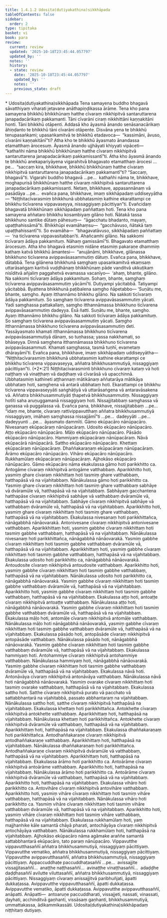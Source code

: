 ```yaml
---
title: 1.4.1.2 Udosita(dutiyakathina)sikkhāpada
tableOfContents: false
sidebar:
  order: 2
type: tipitaka
basket: vi
book: para
review:
  current: review
  updated: '2025-10-18T23:45:44.057797'
  updated_by: ''
  notes: ''
  history:
  - state: review
    date: '2025-10-18T23:45:44.057797'
    updated_by: ''
    notes: ''
    previous_state: draft
---
```



<DynamicBreadcrumb />


<ReviewStatus review={frontmatter.review} showDetails={true} />

<HypothesisAnnotation frontmatter={frontmatter} />

<Paragraph type="center" book="para">
* Udosita(dutiyakathina)sikkhāpada
</Paragraph>

<Division number="471" book="para" e="ch" v="1" p="297">

<Paragraph number="1883" book="para">
Tena samayena buddho bhagavā sāvatthiyaṃ viharati jetavane anāthapiṇḍikassa ārāme. Tena kho pana samayena bhikkhū bhikkhūnaṃ hatthe cīvaraṃ nikkhipitvā santaruttarena janapadacārikaṃ pakkamanti. Tāni cīvarāni ciraṃ nikkhittāni kaṇṇakitāni honti. Tāni bhikkhū otāpenti. Addasā kho āyasmā ānando senāsanacārikaṃ āhiṇḍanto te bhikkhū tāni cīvarāni otāpente. Disvāna yena te bhikkhū tenupasaṅkami; upasaṅkamitvā te bhikkhū etadavoca—  “kassimāni, āvuso, cīvarāni kaṇṇakitānī”ti? Atha kho te bhikkhū āyasmato ānandassa etamatthaṃ ārocesuṃ. Āyasmā ānando ujjhāyati khiyyati vipāceti—  “kathañhi nāma bhikkhū bhikkhūnaṃ hatthe cīvaraṃ nikkhipitvā santaruttarena janapadacārikaṃ pakkamissantī”ti.
</Paragraph>

<Paragraph number="1884" book="para">
Atha kho āyasmā ānando te bhikkhū anekapariyāyena vigarahitvā bhagavato etamatthaṃ ārocesi …pe…  “saccaṃ kira, bhikkhave, bhikkhū bhikkhūnaṃ hatthe cīvaraṃ nikkhipitvā santaruttarena janapadacārikaṃ pakkamantī”ti? “Saccaṃ, bhagavā”ti. Vigarahi buddho bhagavā …pe…  kathañhi nāma te, bhikkhave, moghapurisā bhikkhūnaṃ hatthe cīvaraṃ nikkhipitvā santaruttarena janapadacārikaṃ pakkamissanti. Netaṃ, bhikkhave, appasannānaṃ vā pasādāya …pe…  evañca pana, bhikkhave, imaṃ sikkhāpadaṃ uddiseyyātha—
</Paragraph>

</Division>
<Division number="472" book="para" e="ch" v="1" p="297">

<Paragraph number="1885" book="para">
<Emphasis>“Niṭṭhitacīvarasmiṃ bhikkhunā ubbhatasmiṃ kathine ekarattampi ce bhikkhu ticīvarena vippavaseyya, nissaggiyaṃ pācittiyan”</Emphasis>ti.
</Paragraph>

<Paragraph number="1886" book="para">
Evañcidaṃ bhagavatā bhikkhūnaṃ sikkhāpadaṃ paññattaṃ hoti.
</Paragraph>

</Division>
<Division number="473" book="para" e="ch" v="1" p="297">

<Paragraph number="1887" book="para">
Tena kho pana samayena aññataro bhikkhu kosambiyaṃ gilāno hoti. Ñātakā tassa bhikkhuno santike dūtaṃ pāhesuṃ—  “āgacchatu bhadanto, mayaṃ, upaṭṭhahissāmā”ti. Bhikkhūpi evamāhaṃsu—  “gacchāvuso, ñātakā taṃ upaṭṭhahissantī”ti. So evamāha—  “bhagavatāvuso, sikkhāpadaṃ paññattaṃ—  ‘na ticīvarena vippavasitabban’ti. Ahañcamhi gilāno. Na sakkomi ticīvaraṃ ādāya pakkamituṃ. Nāhaṃ gamissāmī”ti. Bhagavato etamatthaṃ ārocesuṃ. Atha kho bhagavā etasmiṃ nidāne etasmiṃ pakaraṇe dhammiṃ kathaṃ katvā bhikkhū āmantesi—  “anujānāmi, bhikkhave, gilānassa bhikkhuno ticīvarena avippavāsasammutiṃ dātuṃ. Evañca pana, bhikkhave, dātabbā. Tena gilānena bhikkhunā saṃghaṃ upasaṅkamitvā ekaṃsaṃ uttarāsaṅgaṃ karitvā vuḍḍhānaṃ bhikkhūnaṃ pāde vanditvā ukkuṭikaṃ nisīditvā añjaliṃ paggahetvā evamassa vacanīyo—  ‘ahaṃ, bhante, gilāno. Na sakkomi ticīvaraṃ ādāya pakkamituṃ. Sohaṃ, bhante, saṃghaṃ ticīvarena avippavāsasammutiṃ yācāmī’ti. Dutiyampi yācitabbā. Tatiyampi yācitabbā. Byattena bhikkhunā paṭibalena saṃgho ñāpetabbo—
</Paragraph>

</Division>
<Division number="474" book="para" e="ch" v="1" p="298">

<Paragraph number="1888" book="para">
‘Suṇātu me, bhante, saṃgho. Ayaṃ itthannāmo bhikkhu gilāno. Na sakkoti ticīvaraṃ ādāya pakkamituṃ. So saṃghaṃ ticīvarena avippavāsasammutiṃ yācati. Yadi saṃghassa pattakallaṃ, saṃgho itthannāmassa bhikkhuno ticīvarena avippavāsasammutiṃ dadeyya. Esā ñatti.
</Paragraph>

<Paragraph number="1889" book="para">
Suṇātu me, bhante, saṃgho. Ayaṃ itthannāmo bhikkhu gilāno. Na sakkoti ticīvaraṃ ādāya pakkamituṃ. So saṃghaṃ ticīvarena avippavāsasammutiṃ yācati. Saṃgho itthannāmassa bhikkhuno ticīvarena avippavāsasammutiṃ deti. Yassāyasmato khamati itthannāmassa bhikkhuno ticīvarena avippavāsasammutiyā dānaṃ, so tuṇhassa; yassa nakkhamati, so bhāseyya.
</Paragraph>

<Paragraph number="1890" book="para">
Dinnā saṃghena itthannāmassa bhikkhuno ticīvarena avippavāsasammuti. Khamati saṃghassa, tasmā tuṇhī, evametaṃ dhārayāmī’ti.
</Paragraph>

<Paragraph number="1891" book="para">
Evañca pana, bhikkhave, imaṃ sikkhāpadaṃ uddiseyyātha—
</Paragraph>

</Division>
<Division number="475" book="para" e="ch" v="1" p="298">

<Paragraph number="1892" book="para">
<Emphasis>“Niṭṭhitacīvarasmiṃ bhikkhunā ubbhatasmiṃ kathine ekarattampi ce bhikkhu ticīvarena vippavaseyya, aññatra bhikkhusammutiyā, nissaggiyaṃ pācittiyan”</Emphasis>ti. (*2*:<Emphasis>21</Emphasis>)
</Paragraph>

</Division>
<Division number="476" book="para" e="ch" v="1" p="298">

<Paragraph number="1893" book="para">
<Emphasis>Niṭṭhitacīvarasmin</Emphasis>ti bhikkhuno cīvaraṃ kataṃ vā hoti naṭṭhaṃ vā vinaṭṭhaṃ vā daḍḍhaṃ vā cīvarāsā vā upacchinnā.
</Paragraph>

<Paragraph number="1894" book="para">
<Emphasis>Ubbhatasmiṃ kathine</Emphasis>ti aṭṭhannaṃ mātikānaṃ aññatarāya mātikāya ubbhataṃ hoti, saṃghena vā antarā ubbhataṃ hoti.
</Paragraph>

<Paragraph number="1895" book="para">
<Emphasis>Ekarattampi ce bhikkhu ticīvarena vippavaseyyā</Emphasis>ti saṅghāṭiyā vā uttarāsaṅgena vā antaravāsakena vā.
</Paragraph>

<Paragraph number="1896" book="para">
<Emphasis>Aññatra bhikkhusammutiyā</Emphasis>ti ṭhapetvā bhikkhusammutiṃ.
</Paragraph>

<Paragraph number="1897" book="para">
<Emphasis>Nissaggiyaṃ hotī</Emphasis>ti saha aruṇuggamanā nissaggiyaṃ hoti. Nissajjitabbaṃ saṃghassa vā gaṇassa vā puggalassa vā. Evañca pana, bhikkhave, nissajjitabbaṃ …pe…  “idaṃ me, bhante, cīvaraṃ rattivippavutthaṃ aññatra bhikkhusammutiyā nissaggiyaṃ, imāhaṃ saṃghassa nissajjāmī”ti …pe…  dadeyyāti …pe…  dadeyyunti …pe…  āyasmato dammīti.
</Paragraph>

</Division>
<Division number="477" book="para" e="ch" v="1" p="299">

<Paragraph number="1898" book="para">
Gāmo ekūpacāro nānūpacāro. Nivesanaṃ ekūpacāraṃ nānūpacāraṃ. Udosito ekūpacāro nānūpacāro. Aṭṭo ekūpacāro nānūpacāro. Māḷo ekūpacāro nānūpacāro. Pāsādo ekūpacāro nānūpacāro. Hammiyaṃ ekūpacāraṃ nānūpacāraṃ. Nāvā ekūpacārā nānūpacārā. Sattho ekūpacāro nānūpacāro. Khettaṃ ekūpacāraṃ nānūpacāraṃ. Dhaññakaraṇaṃ ekūpacāraṃ nānūpacāraṃ. Ārāmo ekūpacāro nānūpacāro. Vihāro ekūpacāro nānūpacāro. Rukkhamūlaṃ ekūpacāraṃ nānūpacāraṃ. Ajjhokāso ekūpacāro nānūpacāro.
</Paragraph>

</Division>
<Division number="478" book="para" e="ch" v="1" p="299">

<Paragraph number="1899" book="para">
<Emphasis>Gāmo ekūpacāro</Emphasis> nāma ekakulassa gāmo hoti parikkhitto ca. Antogāme cīvaraṃ nikkhipitvā antogāme vatthabbaṃ. Aparikkhitto hoti, yasmiṃ ghare cīvaraṃ nikkhittaṃ hoti tasmiṃ ghare vatthabbaṃ, hatthapāsā vā na vijahitabbaṃ.
</Paragraph>

</Division>
<Division number="479" book="para" e="ch" v="1" p="299">

<Paragraph number="1900" book="para">
Nānākulassa gāmo hoti parikkhitto ca. Yasmiṃ ghare cīvaraṃ nikkhittaṃ hoti tasmiṃ ghare vatthabbaṃ sabhāye vā dvāramūle vā, hatthapāsā vā na vijahitabbaṃ. Sabhāyaṃ gacchantena hatthapāse cīvaraṃ nikkhipitvā sabhāye vā vatthabbaṃ dvāramūle vā, hatthapāsā vā na vijahitabbaṃ. Sabhāye cīvaraṃ nikkhipitvā sabhāye vā vatthabbaṃ dvāramūle vā, hatthapāsā vā na vijahitabbaṃ. Aparikkhitto hoti, yasmiṃ ghare cīvaraṃ nikkhittaṃ hoti tasmiṃ ghare vatthabbaṃ, hatthapāsā vā na vijahitabbaṃ.
</Paragraph>

</Division>
<Division number="480" book="para" e="ch" v="1" p="300">

<Paragraph number="1901" book="para">
Ekakulassa nivesanaṃ hoti parikkhittañca, nānāgabbhā nānāovarakā. Antonivesane cīvaraṃ nikkhipitvā antonivesane vatthabbaṃ. Aparikkhittaṃ hoti, yasmiṃ gabbhe cīvaraṃ nikkhittaṃ hoti tasmiṃ gabbhe vatthabbaṃ, hatthapāsā vā na vijahitabbaṃ.
</Paragraph>

</Division>
<Division number="481" book="para" e="ch" v="1" p="300">

<Paragraph number="1902" book="para">
Nānākulassa nivesanaṃ hoti parikkhittañca, nānāgabbhā nānāovarakā. Yasmiṃ gabbhe cīvaraṃ nikkhittaṃ hoti tasmiṃ gabbhe vatthabbaṃ dvāramūle vā, hatthapāsā vā na vijahitabbaṃ. Aparikkhittaṃ hoti, yasmiṃ gabbhe cīvaraṃ nikkhittaṃ hoti tasmiṃ gabbhe vatthabbaṃ, hatthapāsā vā na vijahitabbaṃ.
</Paragraph>

</Division>
<Division number="482" book="para" e="ch" v="1" p="300">

<Paragraph number="1903" book="para">
Ekakulassa udosito hoti parikkhitto ca, nānāgabbhā nānāovarakā. Antoudosite cīvaraṃ nikkhipitvā antoudosite vatthabbaṃ. Aparikkhitto hoti, yasmiṃ gabbhe cīvaraṃ nikkhittaṃ hoti tasmiṃ gabbhe vatthabbaṃ, hatthapāsā vā na vijahitabbaṃ.
</Paragraph>

</Division>
<Division number="483" book="para" e="ch" v="1" p="300">

<Paragraph number="1904" book="para">
Nānākulassa udosito hoti parikkhitto ca, nānāgabbhā nānāovarakā. Yasmiṃ gabbhe cīvaraṃ nikkhittaṃ hoti tasmiṃ gabbhe vatthabbaṃ dvāramūle vā, hatthapāsā vā na vijahitabbaṃ. Aparikkhitto hoti, yasmiṃ gabbhe cīvaraṃ nikkhittaṃ hoti tasmiṃ gabbhe vatthabbaṃ, hatthapāsā vā na vijahitabbaṃ.
</Paragraph>

</Division>
<Division number="484" book="para" e="ch" v="1" p="300">

<Paragraph number="1905" book="para">
Ekakulassa aṭṭo hoti, antoaṭṭe cīvaraṃ nikkhipitvā antoaṭṭe vatthabbaṃ. Nānākulassa aṭṭo hoti, nānāgabbhā nānāovarakā. Yasmiṃ gabbhe cīvaraṃ nikkhittaṃ hoti tasmiṃ gabbhe vatthabbaṃ dvāramūle vā, hatthapāsā vā na vijahitabbaṃ.
</Paragraph>

</Division>
<Division number="485" book="para" e="ch" v="1" p="300">

<Paragraph number="1906" book="para">
Ekakulassa māḷo hoti, antomāḷe cīvaraṃ nikkhipitvā antomāḷe vatthabbaṃ. Nānākulassa māḷo hoti nānāgabbhā nānāovarakā, yasmiṃ gabbhe cīvaraṃ nikkhittaṃ hoti tasmiṃ gabbhe vatthabbaṃ dvāramūle vā, hatthapāsā vā na vijahitabbaṃ.
</Paragraph>

</Division>
<Division number="486" book="para" e="ch" v="1" p="300">

<Paragraph number="1907" book="para">
Ekakulassa pāsādo hoti, antopāsāde cīvaraṃ nikkhipitvā antopāsāde vatthabbaṃ. Nānākulassa pāsādo hoti, nānāgabbhā nānāovarakā. Yasmiṃ gabbhe cīvaraṃ nikkhittaṃ hoti tasmiṃ gabbhe vatthabbaṃ dvāramūle vā, hatthapāsā vā na vijahitabbaṃ.
</Paragraph>

</Division>
<Division number="487" book="para" e="ch" v="1" p="301">

<Paragraph number="1908" book="para">
Ekakulassa hammiyaṃ hoti. Antohammiye cīvaraṃ nikkhipitvā antohammiye vatthabbaṃ. Nānākulassa hammiyaṃ hoti, nānāgabbhā nānāovarakā. Yasmiṃ gabbhe cīvaraṃ nikkhittaṃ hoti tasmiṃ gabbhe vatthabbaṃ dvāramūle vā, hatthapāsā vā na vijahitabbaṃ.
</Paragraph>

</Division>
<Division number="488" book="para" e="ch" v="1" p="301">

<Paragraph number="1909" book="para">
Ekakulassa nāvā hoti. Antonāvāya cīvaraṃ nikkhipitvā antonāvāya vatthabbaṃ. Nānākulassa nāvā hoti nānāgabbhā nānāovarakā. Yasmiṃ ovarake cīvaraṃ nikkhittaṃ hoti tasmiṃ ovarake vatthabbaṃ, hatthapāsā vā na vijahitabbaṃ.
</Paragraph>

</Division>
<Division number="489" book="para" e="ch" v="1" p="301">

<Paragraph number="1910" book="para">
Ekakulassa sattho hoti. Satthe cīvaraṃ nikkhipitvā purato vā pacchato vā sattabbhantarā na vijahitabbā, passato abbhantaraṃ na vijahitabbaṃ. Nānākulassa sattho hoti, satthe cīvaraṃ nikkhipitvā hatthapāsā na vijahitabbaṃ.
</Paragraph>

</Division>
<Division number="490" book="para" e="ch" v="1" p="301">

<Paragraph number="1911" book="para">
Ekakulassa khettaṃ hoti parikkhittañca. Antokhette cīvaraṃ nikkhipitvā antokhette vatthabbaṃ. Aparikkhittaṃ hoti, hatthapāsā na vijahitabbaṃ. Nānākulassa khettaṃ hoti parikkhittañca. Antokhette cīvaraṃ nikkhipitvā dvāramūle vā vatthabbaṃ, hatthapāsā vā na vijahitabbaṃ. Aparikkhittaṃ hoti, hatthapāsā na vijahitabbaṃ.
</Paragraph>

</Division>
<Division number="491" book="para" e="ch" v="1" p="301">

<Paragraph number="1912" book="para">
Ekakulassa dhaññakaraṇaṃ hoti parikkhittañca. Antodhaññakaraṇe cīvaraṃ nikkhipitvā antodhaññakaraṇe vatthabbaṃ. Aparikkhittaṃ hoti, hatthapāsā na vijahitabbaṃ. Nānākulassa dhaññakaraṇaṃ hoti parikkhittañca. Antodhaññakaraṇe cīvaraṃ nikkhipitvā dvāramūle vā vatthabbaṃ, hatthapāsā vā na vijahitabbaṃ. Aparikkhittaṃ hoti, hatthapāsā na vijahitabbaṃ.
</Paragraph>

</Division>
<Division number="492" book="para" e="ch" v="1" p="301">

<Paragraph number="1913" book="para">
Ekakulassa ārāmo hoti parikkhitto ca. Antoārāme cīvaraṃ nikkhipitvā antoārāme vatthabbaṃ. Aparikkhitto hoti, hatthapāsā na vijahitabbaṃ. Nānākulassa ārāmo hoti parikkhitto ca. Antoārāme cīvaraṃ nikkhipitvā dvāramūle vā vatthabbaṃ, hatthapāsā vā na vijahitabbaṃ. Aparikkhitto hoti, hatthapāsā na vijahitabbaṃ.
</Paragraph>

</Division>
<Division number="493" book="para" e="ch" v="1" p="302">

<Paragraph number="1914" book="para">
Ekakulassa vihāro hoti parikkhitto ca. Antovihāre cīvaraṃ nikkhipitvā antovihāre vatthabbaṃ. Aparikkhitto hoti, yasmiṃ vihāre cīvaraṃ nikkhittaṃ hoti tasmiṃ vihāre vatthabbaṃ, hatthapāsā vā na vijahitabbaṃ. Nānākulassa vihāro hoti parikkhitto ca. Yasmiṃ vihāre cīvaraṃ nikkhittaṃ hoti tasmiṃ vihāre vatthabbaṃ dvāramūle vā, hatthapāsā vā na vijahitabbaṃ. Aparikkhitto hoti, yasmiṃ vihāre cīvaraṃ nikkhittaṃ hoti tasmiṃ vihāre vatthabbaṃ, hatthapāsā vā na vijahitabbaṃ.
</Paragraph>

</Division>
<Division number="494" book="para" e="ch" v="1" p="302">

<Paragraph number="1915" book="para">
Ekakulassa rukkhamūlaṃ hoti, yaṃ majjhanhike kāle samantā chāyā pharati, antochāyāya cīvaraṃ nikkhipitvā antochāyāya vatthabbaṃ. Nānākulassa rukkhamūlaṃ hoti, hatthapāsā na vijahitabbaṃ.
</Paragraph>

<Paragraph number="1916" book="para">
Ajjhokāso ekūpacāro nāma agāmake araññe samantā sattabbhantarā ekūpacāro, tato paraṃ nānūpacāro.
</Paragraph>

</Division>
<Division number="495" book="para" e="ch" v="1" p="302">

<Paragraph number="1917" book="para">
Vippavutthe vippavutthasaññī aññatra bhikkhusammutiyā, nissaggiyaṃ pācittiyaṃ. Vippavutthe vematiko, aññatra bhikkhusammutiyā, nissaggiyaṃ pācittiyaṃ. Vippavutthe avippavutthasaññī, aññatra bhikkhusammutiyā, nissaggiyaṃ pācittiyaṃ. Appaccuddhaṭe paccuddhaṭasaññī …pe…  avissajjite vissajjitasaññī…  anaṭṭhe naṭṭhasaññī…  avinaṭṭhe vinaṭṭhasaññī…  adaḍḍhe daḍḍhasaññī avilutte viluttasaññī, aññatra bhikkhusammutiyā, nissaggiyaṃ pācittiyaṃ.
</Paragraph>

<Paragraph number="1918" book="para">
Nissaggiyaṃ cīvaraṃ anissajjitvā paribhuñjati, āpatti dukkaṭassa. Avippavutthe vippavutthasaññī, āpatti dukkaṭassa. Avippavutthe vematiko, āpatti dukkaṭassa. Avippavutthe avippavutthasaññī, anāpatti.
</Paragraph>

</Division>
<Division number="496" book="para" e="ch" v="1" p="302">

<Paragraph number="1919" book="para">
Anāpatti—  antoaruṇe paccuddharati, vissajjeti, nassati, vinassati, ḍayhati, acchinditvā gaṇhanti, vissāsaṃ gaṇhanti, bhikkhusammutiyā, ummattakassa, ādikammikassāti.

</Paragraph>
</Division>

<Paragraph number="1920" type="center" book="para">
Udosita(dutiyakathina)sikkhāpadaṃ niṭṭhitaṃ dutiyaṃ.
</Paragraph>